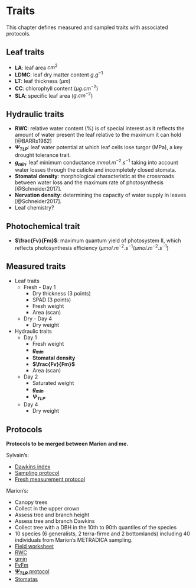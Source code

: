 # Traits

This chapter defines measured and sampled traits with associated protocols.

## Leaf traits

* **LA**: leaf area $cm^{2}$
* **LDMC**: leaf dry matter content $g.g^{-1}$
* **LT**: leaf thickness ($\mu m$)
* **CC**: chlorophyll content ($\mu g.cm^{-2}$)
* **SLA**: specific leaf area ($g.cm^{-2}$)

## Hydraulic traits

* **RWC**: relative water content (%) is of special interest as it reflects the amount of water present the leaf relative to the maximum it can hold [@BARRs1962]
* **$\Psi _{TLP}$**: leaf water potential at which leaf cells lose turgor (MPa), a key drought tolerance trait. 
* **$g_{min}$**: leaf minimum conductance $mmol.m^{-2}.s^{-1}$ taking into account water losses through the cuticle and incompletely closed stomata.
* **Stomatal density**: morphological characteristic at the crossroads between water loss and the maximum rate of photosynthesis [@Schneider2017].
* **Nervation density**: determining the capacity of water supply in leaves [@Schneider2017].
* Leaf chemistry? 

## Photochemical trait
 
* **$\frac{Fv}{Fm}$**: maximum quantum yield of photosystem II, which reflects photosynthesis efficiency ($\mu mol . m^{-2} . s^{-1}/ \mu mol . m^{-2} . s^{-1}$) 

## Measured traits

* Leaf traits
    * Fresh - Day 1
        * Dry thickness (3 points)
        * SPAD (3 points)
        * Fresh weight
        * Area (scan)
    * Dry - Day 4
        * Dry weight
* Hydraulic traits  
    * Day 1  
        * Fresh weight  
        * **$g_{min}$**  
        * **Stomatal density**
        * **$\frac{Fv}{Fm}$**
        * Area (scan)
    * Day 2
        * Saturated weight
        * **$g_{min}$**  
        * **$\Psi _{TLP}$**
    * Day 4 
        * Dry weight


## Protocols

**Protocols to be merged between Marion and me.**

Sylvain's:

* [Dawkins index](protocols/Dawkins.pdf)
* [Sampling protocol](protocols/Field.pdf)
* [ Fresh measurement protocol](protocols/Fresh.pdf)

Marion's:

* Canopy trees
* Collect in the upper crown
* Assess tree and branch height
* Assess tree and branch Dawkins
* Collect tree with a DBH in the 10th to 90th quantiles of the species
* 10 species (6 generalists, 2 terra-firme and 2 bottomlands) including 40 individuals from Marion's METRADICA sampling.
* [Field worksheet](protocols/Feuille_terrain_releve.xlsx)
* [RWC](protocols/RWC_Boisseaux.docx)
* [gmin](protocols/Gmin protocol.docx)
* [FvFm](protocols/FvFm.docx)
* [**$\Psi _{TLP}$** protocol](protocols/Protocole_Ptlp.pdf)
* [Stomatas](protocols/Analyse Stomates_Marion.docx)

